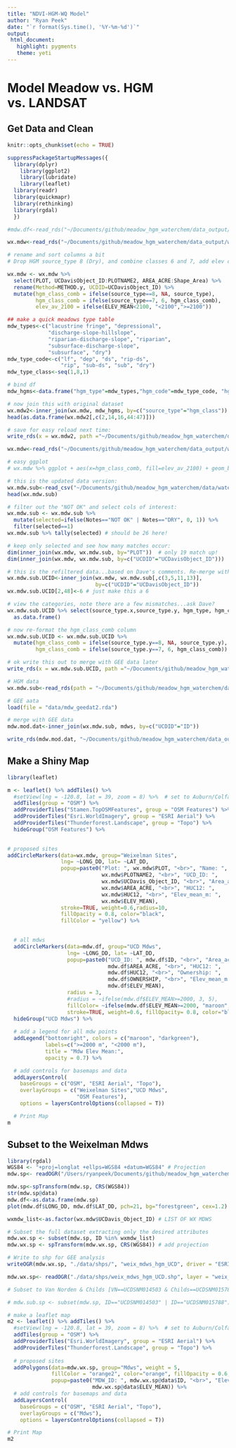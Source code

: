 ```yaml
---
title: "NDVI-HGM-WQ Model"
author: "Ryan Peek"
date: "`r format(Sys.time(), '%Y-%m-%d')`"
output:
 html_document:
   highlight: pygments
   theme: yeti
---
```


# Model Meadow vs. HGM vs. LANDSAT 

## Get Data and Clean

```r
knitr::opts_chunk$set(echo = TRUE)
```

```r
suppressPackageStartupMessages({
  library(dplyr)
	library(ggplot2)
	library(lubridate)
	library(leaflet)
  library(readr)
  library(quickmapr)
  library(rethinking)
  library(rgdal)
  })

#mdw.df<-read_rds("~/Documents/github/meadow_hgm_waterchem/data_output/UCD_mdw_df.rds") # UCD Dataset for 17,039 meadows

```

```r

wx.mdw<-read_rds("~/Documents/github/meadow_hgm_waterchem/data_output/wx_mdw_dat.rds") # weixelman data for 114 meadows

# rename and sort columns a bit
# Drop HGM source_type 8 (Dry), and combine classes 6 and 7, add elev col

wx.mdw <- wx.mdw %>% 
  select(PLOT, UCDavisObject_ID:PLOTNAME2, AREA_ACRE:Shape_Area) %>% 
  rename(Method=METHOD.y, UCDID=UCDavisObject_ID) %>% 
  mutate(hgm_class_comb = ifelse(source_type==8, NA, source_type), 
         hgm_class_comb = ifelse(source_type==7, 6, hgm_class_comb),
         elev_av_2100 = ifelse(ELEV_MEAN<2100, "<2100",">=2100"))

## make a quick meadows type table
mdw_types<-c("lacustrine fringe", "depressional",
             "discharge-slope-hillslope",
             "riparian-discharge-slope", "riparian",
             "subsurface-discharge-slope",
             "subsurface", "dry")
mdw_type_code<-c("lf", "dep", "ds", "rip-ds",
                 "rip", "sub-ds", "sub", "dry")
mdw_type_class<-seq(1,8,1)

# bind df
mdw_hgms<-data.frame("hgm_type"=mdw_types,"hgm_code"=mdw_type_code, "hgm_class"=mdw_type_class )

# now join this with original dataset
wx.mdw2<-inner_join(wx.mdw, mdw_hgms, by=c("source_type"="hgm_class"))
head(as.data.frame(wx.mdw2[,c(2,14,16,44:47)]))

# save for easy reload next time:
write_rds(x = wx.mdw2, path ="~/Documents/github/meadow_hgm_waterchem/data_output/wx_mdw_dat2.rds")
```

```r

wx.mdw<-read_rds("~/Documents/github/meadow_hgm_waterchem/data_output/wx_mdw_dat2.rds")

# easy ggplot
# wx.mdw %>% ggplot + aes(x=hgm_class_comb, fill=elev_av_2100) + geom_bar()

# this is the updated data version: 
wx.mdw.sub<-read_csv("~/Documents/github/meadow_hgm_waterchem/data/water_source_plot_selection_2016_06_05.csv")
head(wx.mdw.sub)

# filter out the "NOT OK" and select cols of interest:
wx.mdw.sub <- wx.mdw.sub %>% 
  mutate(selected=ifelse(Notes=="NOT OK" | Notes=="DRY", 0, 1)) %>% 
  filter(selected==1) 
wx.mdw.sub %>% tally(selected) # should be 26 here!

# keep only selected and see how many matches occur:
dim(inner_join(wx.mdw, wx.mdw.sub, by="PLOT"))  # only 19 match up!
dim(inner_join(wx.mdw, wx.mdw.sub, by=c("UCDID"="UCDavisObject_ID")))  # 24 match up!

# this is the refiltered data...based on Dave's comments. Re-merge with dataset
wx.mdw.sub.UCID<-inner_join(wx.mdw, wx.mdw.sub[,c(3,5,11,13)],
                            by=c("UCDID"="UCDavisObject_ID"))
wx.mdw.sub.UCID[2,48]<-6 # just make this a 6

# view the categories, note there are a few mismatches...ask Dave?
wx.mdw.sub.UCID %>% select(source_type.x,source_type.y, hgm_type, hgm_classes) %>% 
  as.data.frame()

# now re-format the hgm_class_comb column
wx.mdw.sub.UCID <- wx.mdw.sub.UCID %>% 
  mutate(hgm_class_comb = ifelse(source_type.y==8, NA, source_type.y), 
         hgm_class_comb = ifelse(source_type.y==7, 6, hgm_class_comb))

# ok write this out to merge with GEE data later
write_rds(x = wx.mdw.sub.UCID, path ="~/Documents/github/meadow_hgm_waterchem/data_output/wx_mdw_sub_UCDID.rds")
```

```r
# HGM data
wx.mdw.sub<-read_rds(path = "~/Documents/github/meadow_hgm_waterchem/data_output/wx_mdw_sub_UCDID.rds")

# GEE aata
load(file = "data/mdw_geedat2.rda")

# merge with GEE data
mdw.mod.dat<-inner_join(wx.mdw.sub, mdws, by=c("UCDID"="ID"))

write_rds(mdw.mod.dat, "~/Documents/github/meadow_hgm_waterchem/data_output/mdw_mod_GEE.rds")


```


## Make a Shiny Map

```r
library(leaflet)

m <- leaflet() %>% addTiles() %>% 
  #setView(lng = -120.8, lat = 39, zoom = 8) %>%  # set to Auburn/Colfax, zoom 5 for CA 
  addTiles(group = "OSM") %>%
  addProviderTiles("Stamen.TopOSMFeatures", group = "OSM Features") %>%
  addProviderTiles("Esri.WorldImagery", group = "ESRI Aerial") %>%
  addProviderTiles("Thunderforest.Landscape", group = "Topo") %>%
  hideGroup("OSM Features") %>% 
  

# proposed sites
addCircleMarkers(data=wx.mdw, group="Weixelman Sites",
                 lng= ~LONG_DD, lat= ~LAT_DD,
                 popup=paste0("Plot: ", wx.mdw$PLOT, "<br>", "Name: ", 
                              wx.mdw$PLOTNAME2, "<br>", "UCD_ID: ",
                              wx.mdw$UCDavis_Object_ID, "<br>", "Area_acres: ",
                              wx.mdw$AREA_ACRE, "<br>", "HUC12: ",
                              wx.mdw$HUC12, "<br>", "Elev_mean_m: ",
                              wx.mdw$ELEV_MEAN),
                 stroke=TRUE, weight=0.6,radius=10,
                 fillOpacity = 0.8, color="black",
                 fillColor = "yellow") %>%
  

  # all mdws
  addCircleMarkers(data=mdw.df, group="UCD Mdws",
                   lng= ~LONG_DD, lat= ~LAT_DD,
                   popup=paste0("UCD_ID: ", mdw.df$ID, "<br>", "Area_acres: ",
                                mdw.df$AREA_ACRE, "<br>", "HUC12: ",
                                mdw.df$HUC12, "<br>", "Ownership: ",
                                mdw.df$OWNERSHIP, "<br>", "Elev_mean_m: ",
                                mdw.df$ELEV_MEAN),
                   radius = 3,
                   #radius = ~ifelse(mdw.df$ELEV_MEAN>=2000, 3, 5),
                   fillColor= ~ifelse(mdw.df$ELEV_MEAN>=2000, "maroon", "darkgreen"),
                   stroke=TRUE, weight=0.6, fillOpacity= 0.8, color="black") %>%
  hideGroup("UCD Mdws") %>%
  
  # add a legend for all mdw points
  addLegend("bottomright", colors = c("maroon", "darkgreen"),
            labels=c(">=2000 m", "<2000 m"),
            title = "Mdw Elev Mean:",
            opacity = 0.7) %>% 

  # add controls for basemaps and data
  addLayersControl(
    baseGroups = c("OSM", "ESRI Aerial", "Topo"),
    overlayGroups = c("Weixelman Sites","UCD Mdws",
                      "OSM Features"),
    options = layersControlOptions(collapsed = T))

  # Print Map
m

```

## Subset to the Weixelman Mdws

```r

library(rgdal)
WGS84 <- "+proj=longlat +ellps=WGS84 +datum=WGS84" # Projection
mdw.sp<- readOGR("/Users/ryanpeek/Documents/github/meadow_hgm_waterchem/data/shps/Sierra_Nevada_MultiSource_Meadow_Polygons_Compilation_v1_simplify10m.shp", layer="Sierra_Nevada_MultiSource_Meadow_Polygons_Compilation_v1_simplify10m", verbose = F)

mdw.sp<-spTransform(mdw.sp, CRS(WGS84))
str(mdw.sp@data)
mdw.df<-as.data.frame(mdw.sp)
plot(mdw.df$LONG_DD, mdw.df$LAT_DD, pch=21, bg="forestgreen", cex=1.2)

wxmdw_list<-as.factor(wx.mdw$UCDavis_Object_ID) # LIST OF WX MDWS

# Subset the full dataset extracting only the desired attributes
mdw.wx.sp <- subset(mdw.sp, ID %in% wxmdw_list)
mdw.wx.sp <- spTransform(mdw.wx.sp, CRS(WGS84)) # add projection

# Write to shp for GEE analysis
writeOGR(mdw.wx.sp, "./data/shps/", "weix_mdws_hgm_UCD", driver = "ESRI Shapefile")
```

```r
mdw.wx.sp<- readOGR("./data/shps/weix_mdws_hgm_UCD.shp", layer = "weix_mdws_hgm_UCD")

# Subset to Van Norden & Childs [VN==UCDSNM014503 & Childs==UCDSNM015788]

# mdw.sub.sp <- subset(mdw.sp, ID=="UCDSNM014503" | ID=="UCDSNM015788")

# make a leaflet map
m2 <- leaflet() %>% addTiles() %>% 
  #setView(lng = -120.8, lat = 39, zoom = 8) %>%  # set to Auburn/Colfax, zoom 5 for CA 
  addTiles(group = "OSM") %>%
  addProviderTiles("Esri.WorldImagery", group = "ESRI Aerial") %>%
  addProviderTiles("Thunderforest.Landscape", group = "Topo") %>% 
  
  # proposed sites
  addPolygons(data=mdw.wx.sp, group="Mdws", weight = 5,
              fillColor = "orange2", color="orange", fillOpacity = 0.6, 
              popup=paste0("MDW_ID: ", mdw.wx.sp@data$ID, "<br>", "Elev_Mean (m): ",
                           mdw.wx.sp@data$ELEV_MEAN)) %>%
  # add controls for basemaps and data
  addLayersControl(
    baseGroups = c("OSM", "ESRI Aerial", "Topo"),
    overlayGroups = c("Mdws"),
    options = layersControlOptions(collapsed = T))

# Print Map
m2

```



